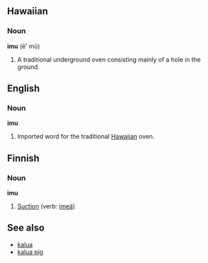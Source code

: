 ==Hawaiian==
===Noun===
'''imu''' (ē' mū)
# A traditional underground oven consisting mainly of a hole in the ground.

==English==
===Noun===
'''imu'''
# Imported word for the traditional [[Hawaiian]] oven.

==Finnish==
===Noun===
'''imu'''
# [[Suction]] (verb: [[imeä]])

==See also==
* [[kalua]]
* [[kalua pig]]